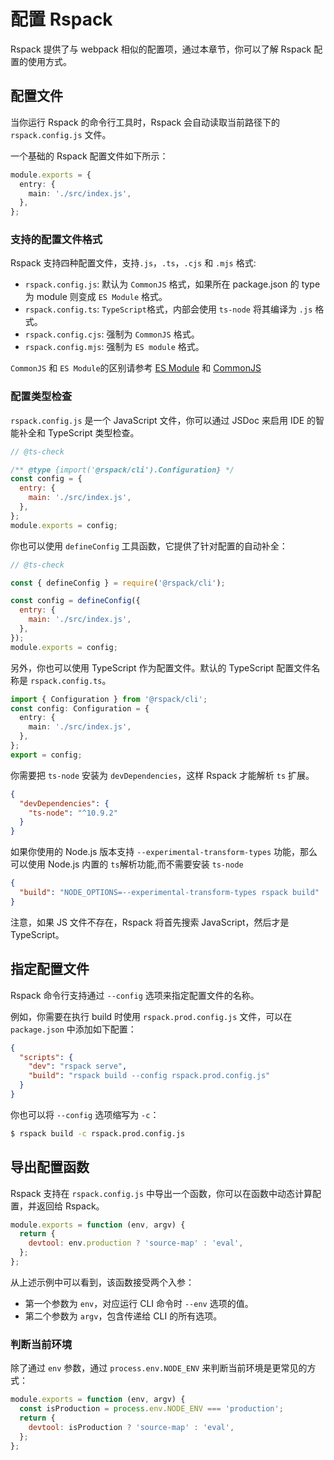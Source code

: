 # 配置 Rspack

Rspack 提供了与 webpack 相似的配置项，通过本章节，你可以了解 Rspack 配置的使用方式。

## 配置文件

当你运行 Rspack 的命令行工具时，Rspack 会自动读取当前路径下的 `rspack.config.js` 文件。

一个基础的 Rspack 配置文件如下所示：

```ts title="rspack.config.js"
module.exports = {
  entry: {
    main: './src/index.js',
  },
};
```

### 支持的配置文件格式

Rspack 支持四种配置文件，支持`.js`，`.ts`，`.cjs` 和 `.mjs` 格式:

- `rspack.config.js`: 默认为 `CommonJS` 格式，如果所在 package.json 的 type 为 module 则变成 `ES Module` 格式。
- `rspack.config.ts`: `TypeScript`格式，内部会使用 `ts-node` 将其编译为 `.js` 格式。
- `rspack.config.cjs`: 强制为 `CommonJS` 格式。
- `rspack.config.mjs`: 强制为 `ES module` 格式。

`CommonJS` 和 `ES Module`的区别请参考 [ES Module](https://nodejs.org/api/esm.html#modules-ecmascript-modules) 和 [CommonJS](https://nodejs.org/api/modules.html)

### 配置类型检查

`rspack.config.js` 是一个 JavaScript 文件，你可以通过 JSDoc 来启用 IDE 的智能补全和 TypeScript 类型检查。

```js title="rspack.config.js"
// @ts-check

/** @type {import('@rspack/cli').Configuration} */
const config = {
  entry: {
    main: './src/index.js',
  },
};
module.exports = config;
```

你也可以使用 `defineConfig` 工具函数，它提供了针对配置的自动补全：

```js title="rspack.config.js"
// @ts-check

const { defineConfig } = require('@rspack/cli');

const config = defineConfig({
  entry: {
    main: './src/index.js',
  },
});
module.exports = config;
```

另外，你也可以使用 TypeScript 作为配置文件。默认的 TypeScript 配置文件名称是 `rspack.config.ts`。

```ts title="rspack.config.ts"
import { Configuration } from '@rspack/cli';
const config: Configuration = {
  entry: {
    main: './src/index.js',
  },
};
export = config;
```

你需要把 `ts-node` 安装为 `devDependencies`，这样 Rspack 才能解析 `ts` 扩展。

```json title="package.json"
{
  "devDependencies": {
    "ts-node": "^10.9.2"
  }
}
```

如果你使用的 Node.js 版本支持 `--experimental-transform-types` 功能，那么可以使用 Node.js 内置的 `ts`解析功能,而不需要安装 `ts-node`

```json title="package.json"
{
  "build": "NODE_OPTIONS=--experimental-transform-types rspack build"
}
```

注意，如果 JS 文件不存在，Rspack 将首先搜索 JavaScript，然后才是 TypeScript。

## 指定配置文件

Rspack 命令行支持通过 `--config` 选项来指定配置文件的名称。

例如，你需要在执行 build 时使用 `rspack.prod.config.js` 文件，可以在 `package.json` 中添加如下配置：

```json title="package.json"
{
  "scripts": {
    "dev": "rspack serve",
    "build": "rspack build --config rspack.prod.config.js"
  }
}
```

你也可以将 `--config` 选项缩写为 `-c`：

```bash
$ rspack build -c rspack.prod.config.js
```

## 导出配置函数

Rspack 支持在 `rspack.config.js` 中导出一个函数，你可以在函数中动态计算配置，并返回给 Rspack。

```js title="rspack.config.js"
module.exports = function (env, argv) {
  return {
    devtool: env.production ? 'source-map' : 'eval',
  };
};
```

从上述示例中可以看到，该函数接受两个入参：

- 第一个参数为 `env`，对应运行 CLI 命令时 `--env` 选项的值。
- 第二个参数为 `argv`，包含传递给 CLI 的所有选项。

### 判断当前环境

除了通过 `env` 参数，通过 `process.env.NODE_ENV` 来判断当前环境是更常见的方式：

```js title="rspack.config.js"
module.exports = function (env, argv) {
  const isProduction = process.env.NODE_ENV === 'production';
  return {
    devtool: isProduction ? 'source-map' : 'eval',
  };
};
```
